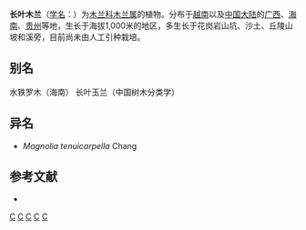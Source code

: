 {{Speciesbox 
| taxon = Magnolia paenetalauma
| authority = Dandy
}}
'''长叶木兰'''（[[学名|学名]]：{{lang|la|''Magnolia paenetalauma''}}）为[[木兰科|木兰科]][[木兰属|木兰属]]的植物。分布于[[越南|越南]]以及[[中国大陆|中国大陆]]的[[广西|广西]]、[[海南|海南]]、[[贵州|贵州]]等地，生长于海拔1,000米的地区，多生长于花岗岩山坑、沙土、丘陵山坡和溪旁，目前尚未由人工引种栽培。

== 别名 ==
水铁罗木（海南） 长叶玉兰（中国树木分类学）

== 异名 ==
* ''Magnolia tenuicarpella'' Chang

== 参考文献 ==
<div class="references-small">
* {{cite web| url =http://www.bioinfo.cn/db05/KmzwSpecies.php?action=view&id=12717| title =长叶木兰| work =《中国高等植物数据库全库》| publisher =中国科学院微生物研究所| author =昆明植物研究所| accessdate =2009-02-24| deadurl =yes| archiveurl =https://web.archive.org/web/20160305031825/http://www.bioinfo.cn/db05/KmzwSpecies.php?action=view&id=12717| archivedate =2016-03-05}}
</div>
{{Taxonbar}}

[[Category:木兰属|C]]
[[Category:越南植物|C]]
[[Category:广西植物|C]]
[[Category:海南植物|C]]
[[Category:贵州植物|C]]